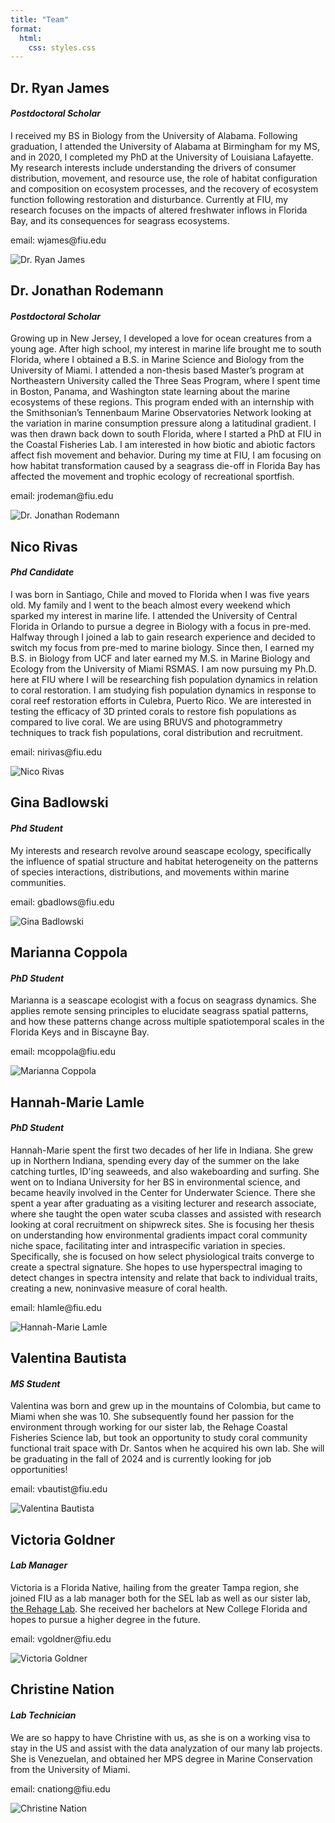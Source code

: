 ```yaml
---
title: "Team"
format:
  html:
    css: styles.css
---
```


```{=html}
<div class="centered-content">
  <div class="member-container reversed">
      <!-- Second member -->
      <div class="main-column">
          <div class="member-info">
              <h2>Dr. Ryan James</h2>
              <h4><em>Postdoctoral Scholar</em></h4>
              <p>I received my BS in Biology from the University of Alabama. Following graduation, I attended the University of Alabama at Birmingham for my MS, and in 2020, I completed my PhD at the University of Louisiana Lafayette. My research interests include understanding the drivers of consumer distribution, movement, and resource use, the role of habitat configuration and composition on ecosystem processes, and the recovery of ecosystem function following restoration and disturbance. Currently at FIU, my research focuses on the impacts of altered freshwater inflows in Florida Bay, and its consequences for seagrass ecosystems.</p>
              <p>email: wjames@fiu.edu</p>
          </div>
      </div>
      <div class="side-column">
          <img src="images/ryan_james.jpeg" alt="Dr. Ryan James" class="member-image">
      </div>
  </div>


  <div class="member-container">
      <!-- third member member -->
      <div class="main-column">
          <div class="member-info">
              <h2>Dr. Jonathan Rodemann</h2>
              <h4><em>Postdoctoral Scholar</em></h4>
              <p>Growing up in New Jersey, I developed a love for ocean creatures from a young age. After high school, my interest in marine life brought me to south Florida, where I obtained a B.S. in Marine Science and Biology from the University of Miami. I attended a non-thesis based Master’s program at Northeastern University called the Three Seas Program, where I spent time in Boston, Panama, and Washington state learning about the marine ecosystems of these regions. This program ended with an internship with the Smithsonian’s Tennenbaum Marine Observatories Network looking at the variation in marine consumption pressure along a latitudinal gradient. I was then drawn back down to south Florida, where I started a PhD at FIU in the Coastal Fisheries Lab. I am interested in how biotic and abiotic factors affect fish movement and behavior. During my time at FIU, I am focusing on how habitat transformation caused by a seagrass die-off in Florida Bay has affected the movement and trophic ecology of recreational sportfish.</p>
              <p>email: jrodeman@fiu.edu</p>
          </div>
      </div>
      <div class="side-column">
          <img src="images/jon.jpg" alt="Dr. Jonathan Rodemann" class="member-image">
      </div>
  </div>

  <div class="member-container reversed">
      <!-- Fourth member -->
      <div class="main-column">
          <div class="member-info">
              <h2>Nico Rivas</h2>
              <h4><em>Phd Candidate</em></h4>
              <p>I was born in Santiago, Chile and moved to Florida when I was five years old. My family and I went to the beach almost every weekend which sparked my interest in marine life. I attended the University of Central Florida in Orlando to pursue a degree in Biology with a focus in pre-med. Halfway through I joined a lab to gain research experience and decided to switch my focus from pre-med to marine biology. Since then, I earned my B.S. in Biology from UCF and later earned my M.S. in Marine Biology and Ecology from the University of Miami RSMAS. I am now pursuing my Ph.D. here at FIU where I will be researching fish population dynamics in relation to coral restoration. I am studying fish population dynamics in response to coral reef restoration efforts in Culebra, Puerto Rico. We are interested in testing the efficacy of 3D printed corals to restore fish populations as compared to live coral. We are using BRUVS and photogrammetry techniques to track fish populations, coral distribution and recruitment.</p>
              <p>email: nirivas@fiu.edu</p>
          </div>
      </div>
      <div class="side-column">
          <img src="images/nico.jpg" alt="Nico Rivas" class="member-image">
      </div>
  </div>

  <div class="member-container">
      <!-- fifth member -->
      <div class="main-column">
          <div class="member-info">
              <h2>Gina Badlowski</h2>
              <h4><em>Phd Student</em></h4>
              <p>My interests and research revolve around seascape ecology, specifically the influence of spatial structure and habitat heterogeneity on the patterns of species interactions, distributions, and movements within marine communities.</p>
              <p>email: gbadlows@fiu.edu</p>
          </div>
      </div>
      <div class="side-column">
          <img src="images/gina.jpg" alt="Gina Badlowski" class="member-image">
      </div>
  </div>

  <div class="member-container reversed">
      <!-- Sixth member -->
      <div class="main-column">
          <div class="member-info">
              <h2>Marianna Coppola</h2>
              <h4><em>PhD Student</em></h4>
              <p>Marianna is a seascape ecologist with a focus on seagrass dynamics. She applies remote sensing principles to elucidate seagrass spatial patterns, and how these patterns change across multiple spatiotemporal scales in the Florida Keys and in Biscayne Bay.</p>
              <p>email: mcoppola@fiu.edu</p>
          </div>
      </div>
      <div class="side-column">
          <img src="images/marianna.jpg" alt="Marianna Coppola" class="member-image">
      </div>
  </div>

  <div class="member-container">
      <!-- Seventh member member -->
      <div class="main-column">
          <div class="member-info">
              <h2>Hannah-Marie Lamle</h2>
              <h4><em>PhD Student</em></h4>
              <p>Hannah-Marie spent the first two decades of her life in Indiana. She grew up in Northern Indiana, spending every day of the summer on the lake catching turtles, ID'ing seaweeds, and also wakeboarding and surfing. She went on to Indiana University for her BS in environmental science, and became heavily involved in the Center for Underwater Science. There she spent a year after graduating as a visiting lecturer and research associate, where she taught the open water scuba classes and assisted with research looking at coral recruitment on shipwreck sites. She is focusing her thesis on understanding how environmental gradients impact coral community niche space, facilitating inter and intraspecific variation in species. Specifically, she is focused on how select physiological traits converge to create a spectral signature. She hopes to use hyperspectral imaging to detect changes in spectra intensity and relate that back to individual traits, creating a new, noninvasive measure of coral health. </p>
              <p>email: hlamle@fiu.edu</p>
          </div>
      </div>
      <div class="side-column">
          <img src="images/HM.jpg" alt="Hannah-Marie Lamle" class="member-image">
      </div>
  </div>

  <div class="member-container reversed">
      <!-- Eigth member -->
      <div class="main-column">
          <div class="member-info">
              <h2>Valentina Bautista</h2>
              <h4><em>MS Student</em></h4>
              <p>Valentina was born and grew up in the mountains of Colombia, but came to Miami when she was 10. She subsequently found her passion for the environment through working for our sister lab, the Rehage Coastal Fisheries Science lab, but took an opportunity to study coral community functional trait space with Dr. Santos when he acquired his own lab. She will be graduating in the fall of 2024 and is currently looking for job opportunities!</p>
              <p>email: vbautist@fiu.edu</p>
          </div>
      </div>
      <div class="side-column">
          <img src="images/vale.jpg" alt="Valentina Bautista" class="member-image">
      </div>
  </div>

  <div class="member-container">
      <!-- Ninth member member -->
      <div class="main-column">
          <div class="member-info">
              <h2>Victoria Goldner</h2>
              <h4><em>Lab Manager</em></h4>
              <p>Victoria is a Florida Native, hailing from the greater Tampa region, she joined FIU as a lab manager both for the SEL lab as well as our sister lab, <a href="https://myweb.fiu.edu/rehagej/">the Rehage Lab</a>. She received her bachelors at New College Florida and hopes to pursue a higher degree in the future.</p>
              <p>email: vgoldner@fiu.edu</p>
          </div>
      </div>
      <div class="side-column">
          <img src="images/victoria.jpg" alt="Victoria Goldner" class="member-image">
      </div>
  </div>

  <div class="member-container reversed">
      <!-- Tenth member -->
      <div class="main-column">
          <div class="member-info">
              <h2>Christine Nation</h2>
              <h4><em>Lab Technician</em></h4>
              <p>We are so happy to have Christine with us, as she is on a working visa to stay in the US and assist with the data analyzation of our many lab projects. She is Venezuelan, and obtained her MPS degree in Marine Conservation from the University of Miami.</p>
              <p>email: cnationg@fiu.edu</p>
          </div>
      </div>
      <div class="side-column">
          <img src="images/christine.jpg" alt="Christine Nation" class="member-image">
      </div>
  </div>
</div>
```
